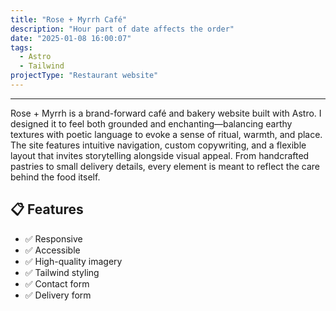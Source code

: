 ```yaml
---
title: "Rose + Myrrh Café"
description: "Hour part of date affects the order"
date: "2025-01-08 16:00:07"
tags:
  - Astro
  - Tailwind
projectType: "Restaurant website"
---
```



---

<div class="overflow-hidden">
  <a href="https://rose-and-myrrh.netlify.app/" target="_blank">
    <MdxPublicImage
      src="/clients/rose-myrrh-bakery/rose-myrrh-bakery.jpg"
      class="transition duration-700 ease-in-out hover:scale-110"
    />
  </a>
</div>

Rose + Myrrh is a brand-forward café and bakery website built with Astro. I designed it to feel both grounded and
enchanting—balancing earthy textures with poetic language to evoke a sense of ritual, warmth, and place. The site
features intuitive navigation, custom copywriting, and a flexible layout that invites storytelling alongside visual
appeal. From handcrafted pastries to small delivery details, every element is meant to reflect the care behind the
food itself.

## 📋 Features

- ✅ Responsive
- ✅ Accessible
- ✅ High-quality imagery
- ✅ Tailwind styling
- ✅ Contact form
- ✅ Delivery form
